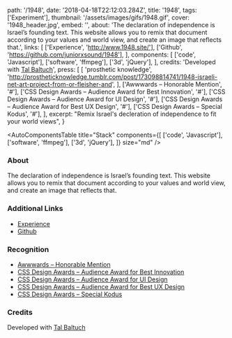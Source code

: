   path: '/1948',
  date: '2018-04-18T22:12:03.284Z',
  title: '1948',
  tags: ['Experiment'],
  thumbnail: '/assets/images/gifs/1948.gif',
  cover: '1948_header.jpg',
  embed: '',
  about:
    'The declaration of independence is Israel’s founding text. This website allows you to remix that document according to your values and world view, and create an image that reflects that.',
  links: [
    ['Experience', 'http://www.1948.site/'],
    ['Github', 'https://github.com/juniorxsound/1948'],
  ],
  components: [
    ['code', 'Javascript'],
    ['software', 'ffmpeg'],
    ['3d', 'jQuery'],
  ],
  credits:
    'Developed with <a target="_blank" href="https://talbaltuch.com">Tal Baltuch</a>',
  press: [
    [
      'prosthetic knowledge',
      'http://prostheticknowledge.tumblr.com/post/173098814741/1948-israeli-net-art-project-from-or-fleisher-and',
    ],
    ['Awwwards – Honorable Mention', '#'],
    ['CSS Design Awards – Audience Award for Best Innovation', '#'],
    ['CSS Design Awards – Audience Award for UI Design', '#'],
    ['CSS Design Awards – Audience Award for Best UX Design', '#'],
    ['CSS Design Awards – Special Kodus', '#'],
  ],
  excerpt: "Remix Israel's decleration of independence to fit your world views",
}

<AutoComponentsTable
  title="Stack"
  components={[
    ['code', 'Javascript'],
    ['software', 'ffmpeg'],
    ['3d', 'jQuery'],
  ]}
  size="md"
/>

### About

The declaration of independence is Israel’s founding text. This website allows you to remix that document according to your values and world view, and create an image that reflects that.

### Additional Links

- [Experience](http://www.1948.site/)
- [Github](https://github.com/juniorxsound/1948)

### Recognition

- [Awwwards – Honorable Mention](https://www.awwwards.com/sites/1948)
- [CSS Design Awards – Audience Award for Best Innovation](https://www.cssawards.net/website/1948/)
- [CSS Design Awards – Audience Award for UI Design](https://www.cssawards.net/website/1948/)
- [CSS Design Awards – Audience Award for Best UX Design](https://www.cssawards.net/website/1948/)
- [CSS Design Awards – Special Kodus](https://www.cssawards.net/website/1948/)

### Credits

Developed with <a target="_blank" href="https://talbaltuch.com">Tal Baltuch</a>

